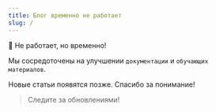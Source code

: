 ```yaml
---
title: Блог временно не работает
slug: /
---
```



<Heading as="h1" className="hero__title">🚧 Не работает, но временно! </Heading>

Мы сосредоточены на улучшении <Link to="/docs/doces/intro"><code>документации</code></Link> и <Link to="/docs/learn/intro"><code>обучающих материалов</code></Link>.

Новые статьи появятся позже. Спасибо за понимание!

> Следите за обновлениями!

<!-- truncate -->
